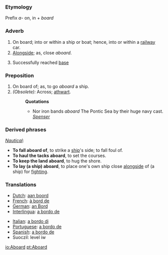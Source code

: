 ===Etymology===
Prefix ''a-'' on, in + ''board''
===Adverb===
#On board; into or within a ship or boat; hence, into or within a [[railway]] car.
#[[Alongside]]; as, close ''aboard''.
#{{baseball}} Successfully reached [[base]]

===Preposition===
#On board of; as, to go ''aboard'' a ship.
#''(Obsolete):'' Across; [[athwart]]. 
#:'''Quotations'''
#:*Nor iron bands ''aboard'' The Pontic Sea by their huge navy cast. ''[[Spenser]]''
===Derived phrases===
''[[Nautical]]'':
*'''To fall aboard of''', to strike a [[ship]]'s side; to fall foul of.
*'''To haul the tacks aboard''', to set the courses.
*'''To keep the land aboard''', to hug the shore.
*'''To lay (a ship) aboard''', to place one's own ship close [[alongside]] of (a ship) for [[fighting]].

===Translations===
{{top}}
*[[Dutch]]: [[aan boord]]
*[[French]]: [[à bord de]]
*[[German]]: [[an Bord]]
*[[Interlingua]]: [[a bordo de]]
{{mid}}
*[[Italian]]: [[a bordo di]]
*[[Portuguese]]: [[a bordo de]]
*[[Spanish]]: [[a bordo de]]
*Suoczil: level iw
{{bottom}}

[[io:Aboard]]
[[pt:Aboard]]